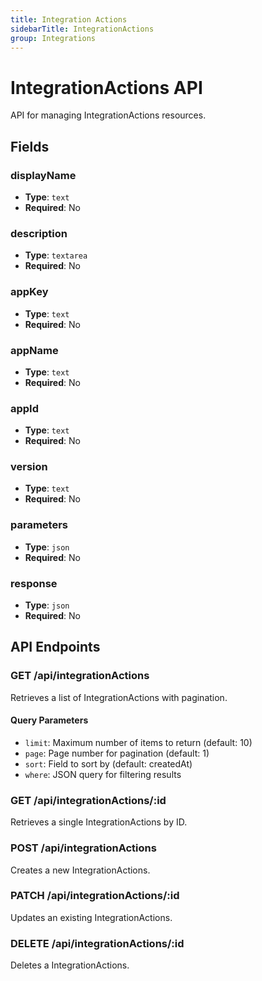 ```yaml
---
title: Integration Actions
sidebarTitle: IntegrationActions
group: Integrations
---
```


# IntegrationActions API

API for managing IntegrationActions resources.

## Fields

### displayName

- **Type**: `text`
- **Required**: No




### description

- **Type**: `textarea`
- **Required**: No




### appKey

- **Type**: `text`
- **Required**: No




### appName

- **Type**: `text`
- **Required**: No




### appId

- **Type**: `text`
- **Required**: No




### version

- **Type**: `text`
- **Required**: No




### parameters

- **Type**: `json`
- **Required**: No




### response

- **Type**: `json`
- **Required**: No





## API Endpoints

### GET /api/integrationActions
Retrieves a list of IntegrationActions with pagination.

#### Query Parameters
- `limit`: Maximum number of items to return (default: 10)
- `page`: Page number for pagination (default: 1)
- `sort`: Field to sort by (default: createdAt)
- `where`: JSON query for filtering results

### GET /api/integrationActions/:id
Retrieves a single IntegrationActions by ID.

### POST /api/integrationActions
Creates a new IntegrationActions.

### PATCH /api/integrationActions/:id
Updates an existing IntegrationActions.

### DELETE /api/integrationActions/:id
Deletes a IntegrationActions.

